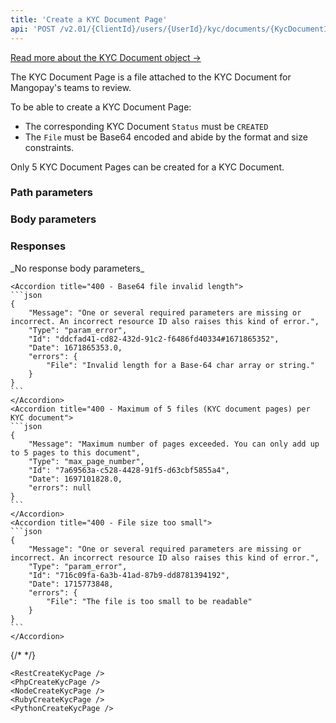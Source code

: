 ```yaml
---
title: 'Create a KYC Document Page'  
api: 'POST /v2.01/{ClientId}/users/{UserId}/kyc/documents/{KycDocumentId}/pages'  
---
```




[Read more about the KYC Document object →](/api-reference/kyc-documents/kyc-document-object)

The KYC Document Page is a file attached to the KYC Document for Mangopay's teams to review.  

To be able to create a KYC Document Page:  
- The corresponding KYC Document `Status` must be `CREATED`  
- The `File` must be Base64 encoded and abide by the format and size constraints.  

Only 5 KYC Document Pages can be created for a KYC Document.  

### Path parameters  

<UserId />  

<KycDocumentId />  

### Body parameters  

<File />  

### Responses  

<AccordionGroup>

<Accordion title="204 - No content (upload successful)">
_No response body parameters_
</Accordion>

</AccordionGroup>  
<AccordionGroup>  

    <Accordion title="400 - Base64 file invalid length">
    ```json
    {
        "Message": "One or several required parameters are missing or incorrect. An incorrect resource ID also raises this kind of error.",
        "Type": "param_error",
        "Id": "ddcfad41-cd82-432d-91c2-f6486fd40334#1671865352",
        "Date": 1671865353.0,
        "errors": {
            "File": "Invalid length for a Base-64 char array or string."
        }
    }  
    ```  
    </Accordion>
    <Accordion title="400 - Maximum of 5 files (KYC document pages) per KYC document">
    ```json 
    {
        "Message": "Maximum number of pages exceeded. You can only add up to 5 pages to this document",
        "Type": "max_page_number",
        "Id": "7a69563a-c528-4428-91f5-d63cbf5855a4",
        "Date": 1697101828.0,
        "errors": null
    }  
    ```
    </Accordion>
    <Accordion title="400 - File size too small">
    ```json 
    {
        "Message": "One or several required parameters are missing or incorrect. An incorrect resource ID also raises this kind of error.",
        "Type": "param_error",
        "Id": "716c09fa-6a3b-41ad-87b9-dd8781394192",
        "Date": 1715773848,
        "errors": {
            "File": "The file is too small to be readable"
        }
    }
    ```
    </Accordion>

</AccordionGroup>  

{/* <ResponseExample></ResponseExample>   */}

<RequestExample>  
  
    <RestCreateKycPage />
    <PhpCreateKycPage />
    <NodeCreateKycPage />
    <RubyCreateKycPage />
    <PythonCreateKycPage />

</RequestExample>